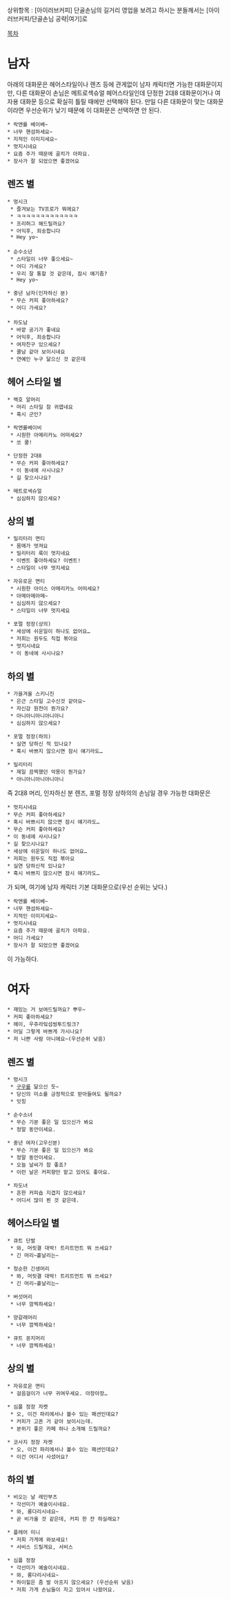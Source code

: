 상위항목 : [아이러브커피]
단골손님의 길거리 영업을 보려고 하시는 분들께서는 [아이러브커피/단골손님 공략|여기]로

[[목차]]

= 남자 =
아래의 대화문은 헤어스타일이나 렌즈 등에 관게없이 남자 캐릭터면 가능한 대화문이지만, 다른 대화문이 손님은 메트로섹슈얼 헤어스타일인데 단정한 2대8 대화문이거나 여자용 대화문 등으로 확실히 틀릴 때에만 선택해야 된다. 만일 다른 대화문이 맞는 대화문이라면 우선순위가 낮기 때문에 이 대화문은 선택하면 안 된다.

 * 락앤롤 베이베~
 * 너무 핸섬하세요~
 * 지적인 이미지세요~
 * 멋지시네요
 * 요즘 주가 때문에 골치가 아파요.
 * 장사가 잘 되었으면 좋겠어요

== 렌즈 별 ==
 * 멍시크
  * 즐겨보는 TV프로가 뭐에요?
  * ㅋㅋㅋㅋㅋㅋㅋㅋㅋㅋㅋㅋㅋ
  * 프리허그 해드릴까요?
  * 어익후, 죄송합니다
  * Hey yo~
 
 * 순수소년
  * 스타일이 너무 좋으세요~
  * 어디 가세요?
  * 우리 잘 통할 것 같은데, 잠시 얘기좀?
  * Hey yo~

 * 중년 남자(인자하신 분)
  * 무슨 커피 좋아하세요?
  * 어디 가세요?
 
 * 차도남
  * 바깥 공기가 좋네요
  * 어익후, 죄송합니다
  * 여자친구 있으세요?
  * 쿨남 같아 보이시네요
  * 연예인 누구 닮으신 것 같은데

== 헤어 스타일 별 == 
 * 백호 알머리
  * 머리 스타일 참 귀엽네요
  * 혹시 군인?

 * 락앤롤베이비
  * 시원한 아메리카노 어떠세요?
  * 쏘 쿨!

 * 단정한 2대8
  * 무슨 커피 좋아하세요?
  * 이 동네에 사시나요?
  * 길 찾으시나요?

 * 메트로섹슈얼
  * 심심하지 않으세요?

== 상의 별 ==
 * 밀리터리 면티
  * 몸매가 멋져요
  * 밀리터리 룩이 멋지네요
  * 이벤트 좋아하세요? 이벤트!
  * 스타일이 너무 멋지세요

 * 자유로운 면티
  * 시원한 아이스 아메리카노 어떠세요?
  * 아메아메아메~
  * 심심하지 않으세요?
  * 스타일이 너무 멋지세요

 * 포멀 정장(상의)
  * 세상에 쉬운일이 하나도 없어요…
  * 저희는 원두도 직접 볶아요
  * 멋지시네요
  * 이 동네에 사시나요?

== 하의 별 ==
 * 가을겨울 스키니진
  * 은근 스타일 고수신것 같아요~
  * 자신감 원천이 뭔가요?
  * 아니아니아니아니아니
  * 심심하지 않으세요?

 * 포멀 정장(하의)
  * 실연 당하신 적 있나요?
  * 혹시 바쁘지 않으시면 잠시 얘기라도…

 * 밀리터리
  * 제일 끔찍했던 악몽이 뭔가요?
  * 아니아니아니아니아니

즉 2대8 머리, 인자하신 분 렌즈, 포멀 정장 상하의의 손님일 경우 가능한 대화문은
 * 멋지시네요
 * 무슨 커피 좋아하세요?
 * 혹시 바쁘시지 않으면 잠시 얘기라도…
 * 무슨 커피 좋아하세요?
 * 이 동네에 사시나요?
 * 길 찾으시나요?
 * 세상에 쉬운일이 하나도 없어요…
 * 저희는 원두도 직접 볶아요
 * 실연 당하신적 있나요?
 * 혹시 바쁘지 않으시면 잠시 얘기라도…
가 되며, 여기에 남자 캐릭터 기본 대화문으로(우선 순위는 낮다.)
 * 락앤롤 베이베~
 * 너무 핸섬하세요~
 * 지적인 이미지세요~
 * 멋지시네요
 * 요즘 주가 때문에 골치가 아파요.
 * 어디 가세요?
 * 장사가 잘 되었으면 좋겠어요
이 가능하다.

= 여자 =
 * 재밌는 거 보여드릴까요? 뿌우~
 * 커피 좋아하세요?
 * 헤이, 우쥬라잌섬씽투드링크?
 * 어딜 그렇게 바쁘게 가시나요?
 * 저 나쁜 사람 아니에요~(우선순위 낮음)

== 렌즈 별 ==
 * 멍시크
  * [[구우#s-1|구우]]를 닮으신 듯~
  * 당신의 미소를 긍정적으로 받아들여도 될까요?
  * 잇힝

 * 순수소녀
  * 무슨 기분 좋은 일 있으신가 봐요
  * 정말 동안이세요.

 * 중년 여자(고우신분)
  * 무슨 기분 좋은 일 있으신가 봐요
  * 정말 동안이세요.
  * 오늘 날씨가 참 좋죠?
  * 이런 날은 커피향만 맡고 있어도 좋아요.

 * 차도녀
  * 흔한 커피숍 지겹지 않으세요?
  * 어디서 많이 뵌 것 같은데.

== 헤어스타일 별 ==
 * 큐트 단발
  * 와, 머릿결 대박! 트리트먼트 뭐 쓰세요?
  * 긴 머리~흩날리는~

 * 청순한 긴생머리
  * 와, 머릿결 대박! 트리트먼트 뭐 쓰세요?
  * 긴 머리~흩날리는~

 * 버섯머리
  * 너무 깜찍하세요!

 * 양갈래머리
  * 너무 깜찍하세요!

 * 큐트 꽁지머리
  * 너무 깜찍하세요!

== 상의 별 ==
 * 자유로운 면티
  * 걸음걸이가 너무 귀여우세요. 아장아장…

 * 심플 정장 자켓
  * 오, 이건 파리에서나 볼수 있는 패션인데요?
  * 커피가 고픈 거 같아 보이시는데.
  * 분위기 좋은 카페 하나 소개해 드릴까요?

 * 코사지 정장 자켓
  * 오, 이건 파리에서나 볼수 있는 패션인데요?
  * 이건 어디서 사셨어요?

== 하의 별 ==
 * 비오는 날 레인부츠
  * 각선미가 예술이시네요.
  * 와, 롱다리시네요~
  * 곧 비가올 것 같은데, 커피 한 잔 하실래요?

 * 플레어 미니
  * 저희 가게에 와보세요!
  * 서비스 드릴게요, 서비스

 * 심플 정장
  * 각선미가 예술이시네요.
  * 와, 롱다리시네요~
  * 하이힐은 좀 발 아프지 않으세요? (우선순위 낮음)
  * 저희 가게 손님들이 자고 있어서 나왔어요.
